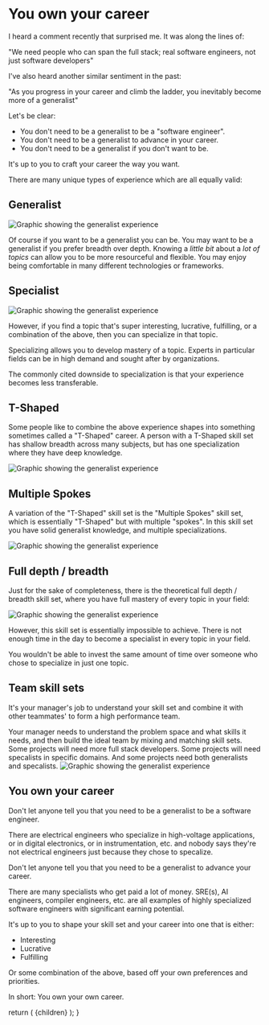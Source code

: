 
# You own your career

I heard a comment recently that surprised me. It was along the lines of:

"We need people who can span the full stack; real software engineers, not just software developers"

I've also heard another similar sentiment in the past:

"As you progress in your career and climb the ladder, you inevitably become more of a generalist"

Let's be clear:

- You don't need to be a generalist to be a "software engineer".
- You don't need to be a generalist to advance in your career.
- You don't need to be a generalist if you don't want to be.

It's up to you to craft your career the way you want.

There are many unique types of experience which are all equally valid:

## Generalist

![Graphic showing the generalist experience](./ownYourCareer/Generalist.svg)

Of course if you want to be a generalist you can be. You may want to be a generalist if you prefer breadth over depth. Knowing a _little bit_ about a _lot of topics_ can allow you to be more resourceful and flexible. You may enjoy being comfortable in many different technologies or frameworks.

## Specialist

![Graphic showing the generalist experience](./ownYourCareer/Specialist.svg)

However, if you find a topic that's super interesting, lucrative, fulfilling, or a combination of the above, then you can specialize in that topic.

Specializing allows you to develop mastery of a topic. Experts in particular fields can be in high demand and sought after by organizations.

The commonly cited downside to specialization is that your experience becomes less transferable.

## T-Shaped

Some people like to combine the above experience shapes into something sometimes called a "T-Shaped" career. A person with a T-Shaped skill set has shallow breadth across many subjects, but has one specialization where they have deep knowledge.

![Graphic showing the generalist experience](./ownYourCareer/T-Shaped.svg)

## Multiple Spokes

A variation of the "T-Shaped" skill set is the "Multiple Spokes" skill set, which is essentially "T-Shaped" but with multiple "spokes". In this skill set you have solid generalist knowledge, and multiple specializations.

![Graphic showing the generalist experience](./ownYourCareer/MultipleSpokes.svg)

## Full depth / breadth

Just for the sake of completeness, there is the theoretical full depth / breadth skill set, where you have full mastery of every topic in your field:

![Graphic showing the generalist experience](./ownYourCareer/Impossible.svg)

However, this skill set is essentially impossible to achieve. There is not enough time in the day to become a specialist in every topic in your field.

You wouldn't be able to invest the same amount of time over someone who chose to specialize in just one topic.

## Team skill sets

It's your manager's job to understand your skill set and combine it with other teammates' to form a high performance team.

Your manager needs to understand the problem space and what skills it needs, and then build the ideal team by mixing and matching skill sets. Some projects will need more full stack developers. Some projects will need specalists in specific domains. And some projects need both generalists and specalists.
![Graphic showing the generalist experience](./ownYourCareer/TeamExperience.svg)

## You own your career

Don't let anyone tell you that you need to be a generalist to be a software engineer.

There are electrical engineers who specialize in high-voltage applications, or in digital electronics, or in instrumentation, etc. and nobody says they're not electrical engineers just because they chose to specalize.

Don't let anyone tell you that you need to be a generalist to advance your career.

There are many specialists who get paid a lot of money. SRE(s), AI engineers, compiler engineers, etc. are all examples of highly specialized software engineers with significant earning potential.

It's up to you to shape your skill set and your career into one that is either:

- Interesting
- Lucrative
- Fulfilling

Or some combination of the above, based off your own preferences and priorities.

In short: You own your own career.

  return (
    <BlogArticleLayout slug="you-own-your-career">{children}</BlogArticleLayout>
  );
}
